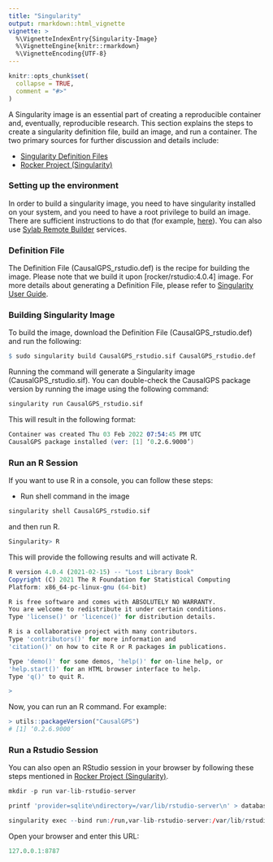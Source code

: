 ```yaml
---
title: "Singularity"
output: rmarkdown::html_vignette
vignette: >
  %\VignetteIndexEntry{Singularity-Image}
  %\VignetteEngine{knitr::rmarkdown}
  %\VignetteEncoding{UTF-8}
---
```


```r
knitr::opts_chunk$set(
  collapse = TRUE,
  comment = "#>"
)
```

A Singularity image is an essential part of creating a reproducible container and, eventually, reproducible research. This section explains the steps to create a singularity definition file, build an image, and run a container. The two primary sources for further discussion and details include:

- [Singularity Definition Files](https://docs.sylabs.io/guides/3.0/user-guide/definition_files.html)
- [Rocker Project (Singularity)](https://www.rocker-project.org/use/singularity/)


### Setting up the environment

In order to build a singularity image, you need to have singularity installed on your system, and you need to have a root privilege to build an image. There are sufficient instructions to do that (for example, [here](https://docs.sylabs.io/guides/3.7/user-guide/quick_start.html)). You can also use [Sylab Remote Builder](https://cloud.sylabs.io/builder/) services.

### Definition File

The Definition File (CausalGPS_rstudio.def) is the recipe for building the image. Please note that we build it upon [rocker/rstudio:4.0.4] image. For more details about generating a Definition File, please refer to [Singularity User Guide](https://docs.sylabs.io/guides/3.0/user-guide/definition_files.html).

### Building Singularity Image

To build the image, download the Definition File (CausalGPS_rstudio.def) and run the following:

```r
$ sudo singularity build CausalGPS_rstudio.sif CausalGPS_rstudio.def 
```

Running the command will generate a Singularity image (CausalGPS_rstudio.sif). You can double-check the CausalGPS package version by running the image using the following command:

```r
singularity run CausalGPS_rstudio.sif 
```
This will result in the following format:

```s
Container was created Thu 03 Feb 2022 07:54:45 PM UTC
CausalGPS package installed (ver: [1] ‘0.2.6.9000’)
```

### Run an R Session

If you want to use R in a console, you can follow these steps:

- Run shell command in the image

```r
singularity shell CausalGPS_rstudio.sif
```
and then run R. 

```r
Singularity> R
```
This will provide the following results and will activate R.

```r
R version 4.0.4 (2021-02-15) -- "Lost Library Book"
Copyright (C) 2021 The R Foundation for Statistical Computing
Platform: x86_64-pc-linux-gnu (64-bit)

R is free software and comes with ABSOLUTELY NO WARRANTY.
You are welcome to redistribute it under certain conditions.
Type 'license()' or 'licence()' for distribution details.

R is a collaborative project with many contributors.
Type 'contributors()' for more information and
'citation()' on how to cite R or R packages in publications.

Type 'demo()' for some demos, 'help()' for on-line help, or
'help.start()' for an HTML browser interface to help.
Type 'q()' to quit R.

>
```

Now, you can run an R command. For example:

```r
> utils::packageVersion("CausalGPS")
# [1] ‘0.2.6.9000’
```

### Run a Rstudio Session

You can also open an RStudio session in your browser by following these steps mentioned in [Rocker Project (Singularity)](https://www.rocker-project.org/use/singularity/).

```r
mkdir -p run var-lib-rstudio-server

printf 'provider=sqlite\ndirectory=/var/lib/rstudio-server\n' > database.conf

singularity exec --bind run:/run,var-lib-rstudio-server:/var/lib/rstudio-server,database.conf:/etc/rstudio/database.conf CausalGPS_rstudio.sif rserver --www-address=127.0.0.1

```

Open your browser and enter this URL: 

```r
127.0.0.1:8787
```
